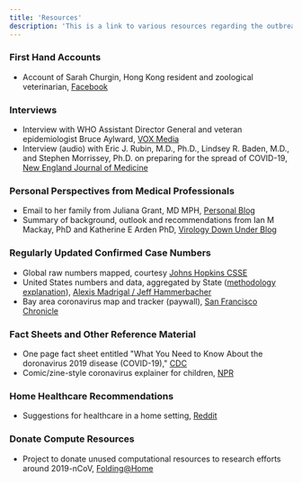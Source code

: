 ```yaml
---
title: 'Resources'
description: 'This is a link to various resources regarding the outbreak'
---
```


### First Hand Accounts
* Account of Sarah Churgin, Hong Kong resident and zoological veterinarian, [Facebook](https://www.facebook.com/photo.php?fbid=10117141574843484&set=a.930795251774&type=3&theater)

### Interviews 
* Interview with WHO Assistant Director General and veteran epidemiologist Bruce Aylward, [VOX Media](https://www.vox.com/2020/3/2/21161067/coronavirus-covid19-china)
* Interview (audio) with Eric J. Rubin, M.D., Ph.D., Lindsey R. Baden, M.D., and Stephen Morrissey, Ph.D. on preparing for the spread of COVID-19, [New England Journal of Medicine](https://www.nejm.org/doi/full/10.1056/NEJMe2003319)

### Personal Perspectives from Medical Professionals
* Email to her family from Juliana Grant, MD MPH, [Personal Blog](https://www.julianagrant.com/blog/2020/2/29/coronavirus)
* Summary of background, outlook and recommendations from Ian M Mackay, PhD and Katherine E Arden PhD, [Virology Down Under Blog](https://virologydownunder.com/so-you-think-youve-about-to-be-in-a-pandemic/)

### Regularly Updated Confirmed Case Numbers
* Global raw numbers mapped, courtesy [Johns Hopkins CSSE](https://gisanddata.maps.arcgis.com/apps/opsdashboard/index.html#/bda7594740fd40299423467b48e9ecf6)
* United States numbers and data, aggregated by State ([methodology explanation](https://docs.google.com/document/d/1YGpQ-LCzGMpO1_dJQGGsXgssEsu2LIQS8Vzspz81quA/edit)), [Alexis Madrigal / Jeff Hammerbacher](https://docs.google.com/spreadsheets/d/18oVRrHj3c183mHmq3m89_163yuYltLNlOmPerQ18E8w/htmlview?sle=true#)  
* Bay area coronavirus map and tracker (paywall), [San Francisco Chronicle](https://projects.sfchronicle.com/2020/coronavirus-map/)

### Fact Sheets and Other Reference Material
* One page fact sheet entitled "What You Need to Know About the doronavirus 2019 disease (COVID-19)," [CDC](https://www.cdc.gov/coronavirus/2019-ncov/downloads/2019-ncov-factsheet.pdf)
* Comic/zine-style coronavirus explainer for children, [NPR](https://www.npr.org/sections/goatsandsoda/2020/02/28/809580453/just-for-kids-a-comic-exploring-the-new-coronavirus?utm_source=twitter.com&utm_medium=social&utm_campaign=npr&utm_term=nprnews)

### Home Healthcare Recommendations
* Suggestions for healthcare in a home setting, [Reddit](https://www.reddit.com/r/Coronavirus/comments/f513zm/nursing_101_caring_for_your_loved_ones_at_home/)

### Donate Compute Resources
* Project to donate unused computational resources to research efforts around 2019-nCoV, [Folding@Home](https://foldingathome.org/2020/02/27/foldinghome-takes-up-the-fight-against-covid-19-2019-ncov/) 
